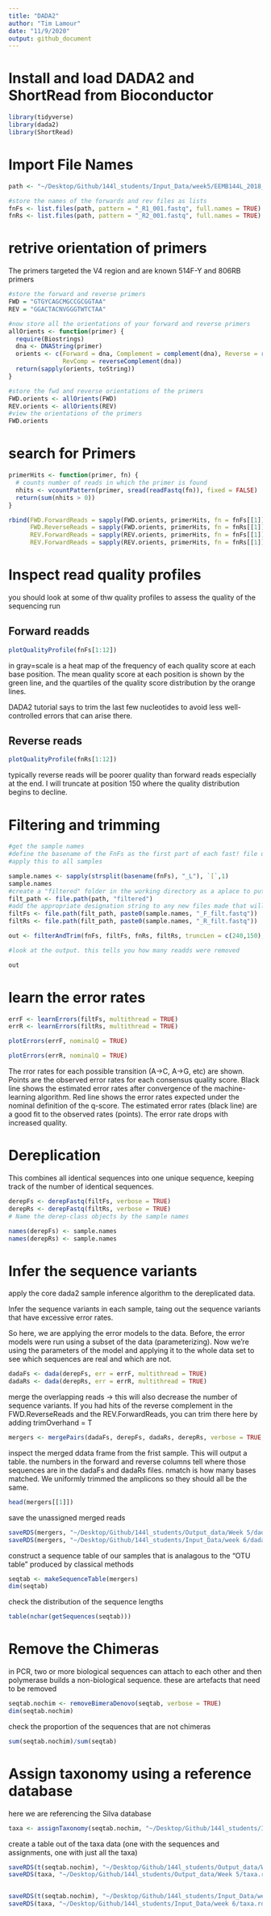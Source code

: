 ```yaml
---
title: "DADA2"
author: "Tim Lamour"
date: "11/9/2020"
output: github_document
---
```


# Install and load DADA2 and ShortRead from Bioconductor

```r
library(tidyverse)
library(dada2)
library(ShortRead)
```

# Import File Names

```r
path <- "~/Desktop/Github/144l_students/Input_Data/week5/EEMB144L_2018_fastq/"

#store the names of the forwards and rev files as lists
fnFs <- list.files(path, pattern = "_R1_001.fastq", full.names = TRUE)
fnRs <- list.files(path, pattern = "_R2_001.fastq", full.names = TRUE)
```

# retrive orientation of primers 

The primers targeted the V4 region and are known 514F-Y and 806RB primers

```r
#store the forward and reverse primers 
FWD = "GTGYCAGCMGCCGCGGTAA"
REV = "GGACTACNVGGGTWTCTAA"

#now store all the orientations of your forward and reverse primers 
allOrients <- function(primer) {
  require(Biostrings)
  dna <- DNAString(primer)
  orients <- c(Forward = dna, Complement = complement(dna), Reverse = reverse(dna),
               RevComp = reverseComplement(dna))
  return(sapply(orients, toString))
}

#store the fwd and reverse orientations of the primers
FWD.orients <- allOrients(FWD)
REV.orients <- allOrients(REV)
#view the orientations of the primers 
FWD.orients
```


# search for Primers 

```r
primerHits <- function(primer, fn) {
  # counts number of reads in which the primer is found
  nhits <- vcountPattern(primer, sread(readFastq(fn)), fixed = FALSE)
  return(sum(nhits > 0))
}

rbind(FWD.ForwardReads = sapply(FWD.orients, primerHits, fn = fnFs[[1]]),
      FWD.ReverseReads = sapply(FWD.orients, primerHits, fn = fnRs[[1]]),
      REV.ForwardReads = sapply(REV.orients, primerHits, fn = fnFs[[1]]),
      REV.ForwardReads = sapply(REV.orients, primerHits, fn = fnRs[[1]]))
```

# Inspect read quality profiles 

you should look at some of thw quality profiles to assess the quality of the sequencing run 

## Forward readds 

```r
plotQualityProfile(fnFs[1:12])
```

in gray=scale is a heat map of the frequency of each quality score at each base position. The mean quality score at each position is shown by the green line, and the quartiles of the quality score distribution by the orange lines. 

DADA2 tutorial says to trim the last few nucleotides to avoid less well-controlled errors that can arise there. 

## Reverse reads

```r
plotQualityProfile(fnRs[1:12])
```


typically reverse reads will be poorer quality than forward reads especially at the end. I will truncate at position 150 where the quality distribution begins to decline. 


# Filtering and trimming 

```r
#get the sample names
#define the basename of the FnFs as the first part of each fast! file until "_L"
#apply this to all samples

sample.names <- sapply(strsplit(basename(fnFs), "_L"), `[`,1)
sample.names
#create a "filtered" folder in the working directory as a aplace to put all the new filtered fastQ files
filt_path <- file.path(path, "filtered")
#add the appropriate designation string to any new files made that will be put into the "filtered" folder
filtFs <- file.path(filt_path, paste0(sample.names, "_F_filt.fastq"))
filtRs <- file.path(filt_path, paste0(sample.names, "_R_filt.fastq"))
```

```r
out <- filterAndTrim(fnFs, filtFs, fnRs, filtRs, truncLen = c(240,150), maxN = 0, maxEE = c(2,2), truncQ = 2, rm.phix = TRUE, compress = TRUE)

#look at the output. this tells you how many readds were removed

out
```

# learn the error rates

```r
errF <- learnErrors(filtFs, multithread = TRUE)
errR <- learnErrors(filtRs, multithread = TRUE)
```

```r
plotErrors(errF, nominalQ = TRUE)
```

```r
plotErrors(errR, nominalQ = TRUE)
```

The rror rates for each possible transition (A->C, A->G, etc) are shown. Points are the observed error rates for each consensus quality score. Black line shows the estimated error rates after convergence of the machine-learning algorithm. Red line shows the error rates expected under the nominal definition of the q-score. The estimated error rates (black line) are a good fit to the observed rates (points). The error rate drops with increased quality. 


# Dereplication 

This combines all identical sequences into one unique sequence, keeping track of the number of identical sequences. 

```r
derepFs <- derepFastq(filtFs, verbose = TRUE)
derepRs <- derepFastq(filtRs, verbose = TRUE)
# Name the derep-class objects by the sample names 

names(derepFs) <- sample.names
names(derepRs) <- sample.names
```

# Infer the sequence variants 

apply the core dada2 sample inference algorithm to the dereplicated data. 

Infer the sequence variants in each sample, taing out the sequence variants that have excessive error rates. 

So here, we are applying the error models to the data. Before, the error models were run using a subset of the data (parameterizing). Now we're using the parameters of the model and applying it to the whole data set to see which sequences are real and which are not. 
```r
dadaFs <- dada(derepFs, err = errF, multithread = TRUE)
dadaRs <- dada(derepRs, err = errR, multithread = TRUE)
```


merge the overlapping reads -> this will also decrease the number of sequence variants. If you had hits of the reverse complement in the FWD.ReverseReads and the REV.ForwardReads, you can trim there here by adding trimOverhand = T

```r
mergers <- mergePairs(dadaFs, derepFs, dadaRs, derepRs, verbose = TRUE, trimOverhang = T)
```

inspect the merged ddata frame from the frist sample. This will output a table. the numbers in the forward and reverse columns tell where those sequences are in the dadaFs and dadaRs files. nmatch is how many bases matched. We uniformly trimmed the amplicons so they should all be the same. 

```r
head(mergers[[1]])
```

save the unassigned merged reads 

```r
saveRDS(mergers, "~/Desktop/Github/144l_students/Output_data/Week 5/dada_merged.rds")
saveRDS(mergers, "~/Desktop/Github/144l_students/Input_Data/week 6/dada_merged.rds")
```

construct a sequence table of our samples that is analagous to the "OTU table" produced by classical methods

```r
seqtab <- makeSequenceTable(mergers)
dim(seqtab)
```

check the distribution of the sequence lengths 

```r
table(nchar(getSequences(seqtab)))
```

# Remove the Chimeras 

in PCR, two or more biological sequences can attach to each other and then polymerase builds a non-biological sequence. these are artefacts that need to be removed 

```r
seqtab.nochim <- removeBimeraDenovo(seqtab, verbose = TRUE)
dim(seqtab.nochim)
```

check the proportion of the sequences that are not chimeras 

```r
sum(seqtab.nochim)/sum(seqtab)
```

# Assign taxonomy using a reference database 

here we are referencing the Silva database 

```r
taxa <- assignTaxonomy(seqtab.nochim, "~/Desktop/Github/144l_students/Input_Data/week5/Reference_Database/silva_nr_v138_train_set.fa", multithread = TRUE)
```


create a table out of the taxa data (one with the sequences and assignments, one with just all the taxa) 

```r
saveRDS(t(seqtab.nochim), "~/Desktop/Github/144l_students/Output_data/Week 5/seqtab-nochimtaxa.rds")
saveRDS(taxa, "~/Desktop/Github/144l_students/Output_data/Week 5/taxa.rds")


saveRDS(t(seqtab.nochim), "~/Desktop/Github/144l_students/Input_Data/week 6/seqtab-nochimtaxa.rds")
saveRDS(taxa, "~/Desktop/Github/144l_students/Input_Data/week 6/taxa.rds")
```







